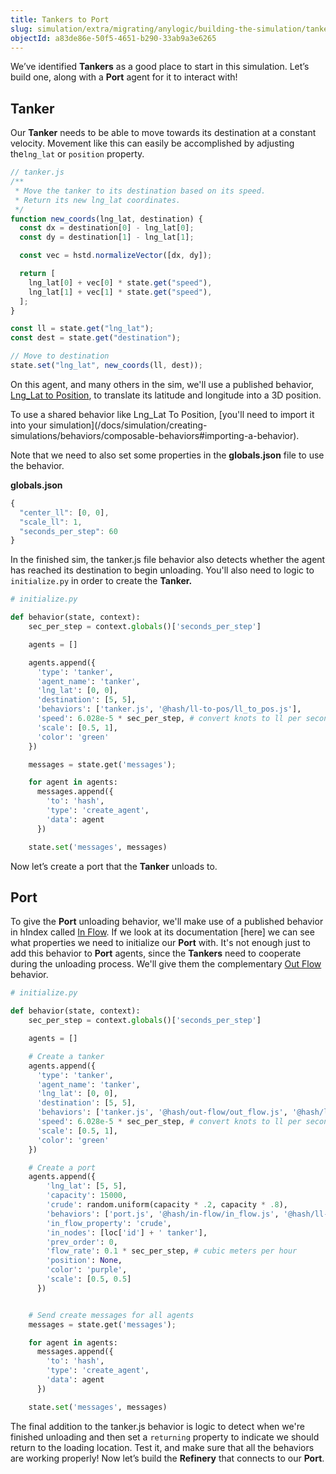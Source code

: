 ```yaml
---
title: Tankers to Port
slug: simulation/extra/migrating/anylogic/building-the-simulation/tankers-to-port
objectId: a83de86e-50f5-4651-b290-33ab9a3e6265
---
```


We’ve identified **Tankers** as a good place to start in this simulation. Let’s build one, along with a **Port** agent for it to interact with!

## Tanker

Our **Tanker** needs to be able to move towards its destination at a constant velocity. Movement like this can easily be accomplished by adjusting the`lng_lat` or `position` property.

```javascript
// tanker.js
/**
 * Move the tanker to its destination based on its speed.
 * Return its new lng_lat coordinates.
 */
function new_coords(lng_lat, destination) {
  const dx = destination[0] - lng_lat[0];
  const dy = destination[1] - lng_lat[1];

  const vec = hstd.normalizeVector([dx, dy]);

  return [
    lng_lat[0] + vec[0] * state.get("speed"),
    lng_lat[1] + vec[1] * state.get("speed"),
  ];
}

const ll = state.get("lng_lat");
const dest = state.get("destination");

// Move to destination
state.set("lng_lat", new_coords(ll, dest));
```

On this agent, and many others in the sim, we'll use a published behavior, [Lng_Lat to Position](https://simulation.hash.ai/@hash/ll-to-pos/overview), to translate its latitude and longitude into a 3D position.

<Hint style="warning">
  To use a shared behavior like Lng_Lat To Position, [you'll need to import it
  into your
  simulation](/docs/simulation/creating-simulations/behaviors/composable-behaviors#importing-a-behavior).
</Hint>

Note that we need to also set some properties in the **globals.json** file to use the behavior.

**globals.json**

```javascript
{
  "center_ll": [0, 0],
  "scale_ll": 1,
  "seconds_per_step": 60
}
```

In the finished sim, the tanker.js file behavior also detects whether the agent has reached its destination to begin unloading. You'll also need to logic to `initialize.py` in order to create the **Tanker.**

```python
# initialize.py

def behavior(state, context):
    sec_per_step = context.globals()['seconds_per_step']

    agents = []

    agents.append({
      'type': 'tanker',
      'agent_name': 'tanker',
      'lng_lat': [0, 0],
      'destination': [5, 5],
      'behaviors': ['tanker.js', '@hash/ll-to-pos/ll_to_pos.js'],
      'speed': 6.028e-5 * sec_per_step, # convert knots to ll per second
      'scale': [0.5, 1],
      'color': 'green'
    })

    messages = state.get('messages');

    for agent in agents:
      messages.append({
        'to': 'hash',
        'type': 'create_agent',
        'data': agent
      })

    state.set('messages', messages)
```

Now let’s create a port that the **Tanker** unloads to.

## Port

To give the **Port** unloading behavior, we'll make use of a published behavior in hIndex called [In Flow](https://simulation.hash.ai/@hash/in-flow). If we look at its documentation \[here\] we can see what properties we need to initialize our **Port** with. It's not enough just to add this behavior to **Port** agents, since the **Tankers** need to cooperate during the unloading process. We'll give them the complementary [Out Flow](https://simulation.hash.ai/@hash/out-flow) behavior.

```python
# initialize.py

def behavior(state, context):
    sec_per_step = context.globals()['seconds_per_step']

    agents = []

    # Create a tanker
    agents.append({
      'type': 'tanker',
      'agent_name': 'tanker',
      'lng_lat': [0, 0],
      'destination': [5, 5],
      'behaviors': ['tanker.js', '@hash/out-flow/out_flow.js', '@hash/ll-to-pos/ll_to_pos.js'],
      'speed': 6.028e-5 * sec_per_step, # convert knots to ll per second
      'scale': [0.5, 1],
      'color': 'green'
    })

    # Create a port
    agents.append({
        'lng_lat': [5, 5],
        'capacity': 15000,
        'crude': random.uniform(capacity * .2, capacity * .8),
        'behaviors': ['port.js', '@hash/in-flow/in_flow.js', '@hash/ll-to-pos/ll_to_pos.js'],
        'in_flow_property': 'crude',
        'in_nodes': [loc['id'] + ' tanker'],
        'prev_order': 0,
        'flow_rate': 0.1 * sec_per_step, # cubic meters per hour
        'position': None,
        'color': 'purple',
        'scale': [0.5, 0.5]
      })


    # Send create messages for all agents
    messages = state.get('messages');

    for agent in agents:
      messages.append({
        'to': 'hash',
        'type': 'create_agent',
        'data': agent
      })

    state.set('messages', messages)
```

The final addition to the tanker.js behavior is logic to detect when we're finished unloading and then set a `returning` property to indicate we should return to the loading location. Test it, and make sure that all the behaviors are working properly! Now let’s build the **Refinery** that connects to our **Port**.
